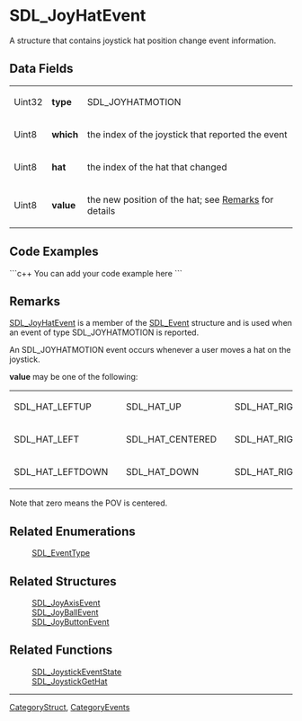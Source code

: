 <!-- pragma section-numbers off -->
<!-- pragma disable-camelcase -->

= SDL_JoyHatEvent =
A structure that contains joystick hat position change event information.


== Data Fields ==
{|
|Uint32
|'''type'''
|SDL_JOYHATMOTION
|-
|Uint8
|'''which'''
|the index of the joystick that reported the event
|-
|Uint8
|'''hat'''
|the index of the hat that changed
|-
|Uint8
|'''value'''
|the new position of the hat; see [[#Remarks|Remarks]] for details
|}

== Code Examples ==
```c++
You can add your code example here
```

== Remarks ==
[[SDL_JoyHatEvent]] is a member of the [[SDL_Event]] structure and is used when an event of type SDL_JOYHATMOTION is reported.

An SDL_JOYHATMOTION event occurs whenever a user moves a hat on the joystick.

'''value''' may be one of the following:
{|
|SDL_HAT_LEFTUP
|
|SDL_HAT_UP
|
|SDL_HAT_RIGHTUP
|-
|SDL_HAT_LEFT
|
|SDL_HAT_CENTERED
|
|SDL_HAT_RIGHT
|-
|SDL_HAT_LEFTDOWN
|
|SDL_HAT_DOWN
|
|SDL_HAT_RIGHTDOWN
|}
Note that zero means the POV is centered. 

== Related Enumerations ==
:[[SDL_EventType]]

== Related Structures ==
:[[SDL_JoyAxisEvent]]
:[[SDL_JoyBallEvent]]
:[[SDL_JoyButtonEvent]]

== Related Functions ==
:[[SDL_JoystickEventState]]
:[[SDL_JoystickGetHat]]

----
[[CategoryStruct]], [[CategoryEvents]]

